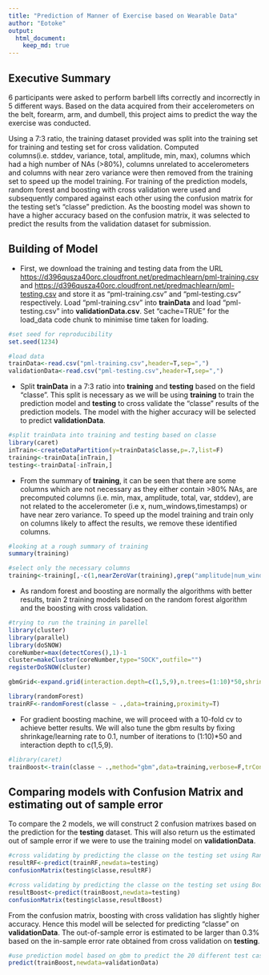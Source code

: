 ```yaml
---
title: "Prediction of Manner of Exercise based on Wearable Data"
author: "Eotoke"
output: 
  html_document:
    keep_md: true
---
```


## Executive Summary

6 participants were asked to perform barbell lifts correctly and incorrectly in 5 different ways. Based on the data acquired from their accelerometers on the belt, forearm, arm, and dumbell, this project aims to predict the way the exercise was conducted. 

Using a 7:3 ratio, the training dataset provided was split into the training set for training and testing set for cross validation. Computed columns(i.e. stddev, variance, total, amplitude, min, max), columns which had a high number of NAs (>80%), columns unrelated to accelerometers and columns with near zero variance were then removed from the training set to speed up the model training. For training of the prediction models, random forest and boosting with cross validation were used and subsequently compared against each other using the confusion matrix for the testing set's "classe" prediction. 
As the boosting model was shown to have a higher accuracy based on the confusion matrix, it was selected to predict the results from the validation dataset for submission.

## Building of Model

- First, we download the training and testing data from the URL <https://d396qusza40orc.cloudfront.net/predmachlearn/pml-training.csv> and <https://d396qusza40orc.cloudfront.net/predmachlearn/pml-testing.csv> and store it as "pml-training.csv" and "pml-testing.csv" respectively. Load "pml-training.csv" into **trainData** and load "pml-testing.csv" into **validationData.csv**. Set "cache=TRUE" for the load_data code chunk to minimise time taken for loading. 

```r
#set seed for reproducibility
set.seed(1234)

#load data
trainData<-read.csv("pml-training.csv",header=T,sep=",")
validationData<-read.csv("pml-testing.csv",header=T,sep=",")
```

- Split **trainData** in a 7:3 ratio into **training** and **testing** based on the field "classe". This split is necessary as we will be using **training** to train the prediction model and **testing** to cross validate the "classe" results of the prediction models. The model with the higher accuracy will be selected to predict **validationData**.

```r
#split trainData into training and testing based on classe
library(caret)
inTrain<-createDataPartition(y=trainData$classe,p=.7,list=F)
training<-trainData[inTrain,]
testing<-trainData[-inTrain,]
```

- From the summary of **training**, it can be seen that there are some columns which are not necessary as they either contain >80% NAs, are precomputed columns (i.e. min, max, amplitude, total, var, stddev), are not related to the accelerometer (i.e x, num_windows,timestamps) or have near zero variance. To speed up the model training and train only on columns likely to affect the results, we remove these identified columns.

```r
#looking at a rough summary of training
summary(training)
```

```r
#select only the necessary columns
training<-training[,-c(1,nearZeroVar(training),grep("amplitude|num_window|timestamp|stddev|avg|var|min|max|total",colnames(training)))]
```

- As random forest and boosting are normally the algorithms with better results, train 2 training models based on the random forest algorithm and the boosting with cross validation. 

```r
#trying to run the training in parellel
library(cluster)
library(parallel)
library(doSNOW)
coreNumber=max(detectCores(),1)-1
cluster=makeCluster(coreNumber,type="SOCK",outfile="")
registerDoSNOW(cluster)

gbmGrid<-expand.grid(interaction.depth=c(1,5,9),n.trees=(1:10)*50,shrinkage=0.1)
```

```r
library(randomForest)
trainRF<-randomForest(classe ~ .,data=training,proximity=T)
```

- For gradient boosting machine, we will proceed with a 10-fold cv to achieve better results. We will also tune the gbm results by fixing shrinkage/learning rate to 0.1, number of iterations to (1:10)*50 and interaction depth to c(1,5,9).

```r
#library(caret)
trainBoost<-train(classe ~ .,method="gbm",data=training,verbose=F,trControl=trainControl(method="cv",number=10),tuneGrid=gbmGrid)
```

## Comparing models with Confusion Matrix and estimating out of sample error

To compare the 2 models, we will construct 2 confusion matrixes based on the prediction for the **testing** dataset. This will also return us the estimated out of sample error if we were to use the training model on **validationData**.

```r
#cross validating by predicting the classe on the testing set using Random Forest
resultRF<-predict(trainRF,newdata=testing)
confusionMatrix(testing$classe,resultRF)
```

```r
#cross validating by predicting the classe on the testing set using Boosting with cross validation
resultBoost<-predict(trainBoost,newdata=testing)
confusionMatrix(testing$classe,resultBoost)
```

From the confusion matrix, boosting with cross validation has slightly higher accuracy. Hence this model will be selected for predicting "classe" on **validationData**. The out-of-sample error is estimated to be larger than 0.3% based on the in-sample error rate obtained from cross validation on **testing**.

```r
#use prediction model based on gbm to predict the 20 different test cases
predict(trainBoost,newdata=validationData)
```